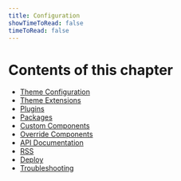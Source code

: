 ```yaml
---
title: Configuration
showTimeToRead: false
timeToRead: false
---
```


# Contents of this chapter

- [Theme Configuration](/configuration/theme)
- [Theme Extensions](/configuration/extensions)
- [Plugins](/configuration/plugins)
- [Packages](/configuration/packages)
- [Custom Components](/configuration/components)
- [Override Components](/configuration/overrides)
- [API Documentation](/configuration/api)
- [RSS](/configuration/rss)
- [Deploy](/configuration/deploy)
- [Troubleshooting](/configuration/troubleshooting)

